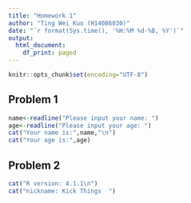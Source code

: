 ```yaml
---
title: "Homework 1"
author: "Ting Wei Kuo (H14086030)"
date: "`r format(Sys.time(), '%H:%M %d-%B, %Y')`"
output:
  html_document:
    df_print: paged
---
```


```r
knitr::opts_chunk$set(encoding="UTF-8")
```

## Problem 1

```r
name<-readline("Please input your name: ")
age<-readline("Please input your age: ")
cat("Your name is:",name,"\n")
cat("Your age is:",age)
```


## Problem 2

```r
cat("R version: 4.1.1\n")
cat("nickname: Kick Things  ")
```

